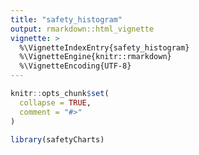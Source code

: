 ```yaml
---
title: "safety_histogram"
output: rmarkdown::html_vignette
vignette: >
  %\VignetteIndexEntry{safety_histogram}
  %\VignetteEngine{knitr::rmarkdown}
  %\VignetteEncoding{UTF-8}
---
```


```r
knitr::opts_chunk$set(
  collapse = TRUE,
  comment = "#>"
)
```

```r
library(safetyCharts)
```
